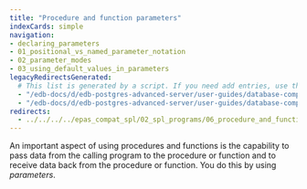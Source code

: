```yaml
---
title: "Procedure and function parameters"
indexCards: simple
navigation:
- declaring_parameters
- 01_positional_vs_named_parameter_notation
- 02_parameter_modes
- 03_using_default_values_in_parameters
legacyRedirectsGenerated:
  # This list is generated by a script. If you need add entries, use the `legacyRedirects` key.
  - "/edb-docs/d/edb-postgres-advanced-server/user-guides/database-compatibility-for-oracle-developers-guide/9.6/Database_Compatibility_for_Oracle_Developers_Guide_v9.6.1.054.html"
  - "/edb-docs/d/edb-postgres-advanced-server/user-guides/database-compatibility-for-oracle-developers-guide/9.5/Database_Compatibility_for_Oracle_Developers_Guide.1.148.html"
redirects:
  - ../../../../epas_compat_spl/02_spl_programs/06_procedure_and_function_parameters #generated for docs/epas/reorg-role-use-case-mode
---
```


<div id="procedure_and_function_parameters" class="registered_link"></div>

An important aspect of using procedures and functions is the capability to pass data from the calling program to the procedure or function and to receive data back from the procedure or function. You do this by using *parameters*.

